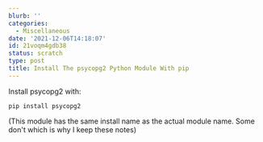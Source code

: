 ```yaml
---
blurb: ''
categories:
  - Miscellaneous
date: '2021-12-06T14:18:07'
id: 21voqm4gdb38
status: scratch
type: post
title: Install The psycopg2 Python Module With pip
---
```


Install psycopg2 with:

```
pip install psycopg2
```

(This module has the same install name as the actual module name. Some don't which is why I keep these notes)


